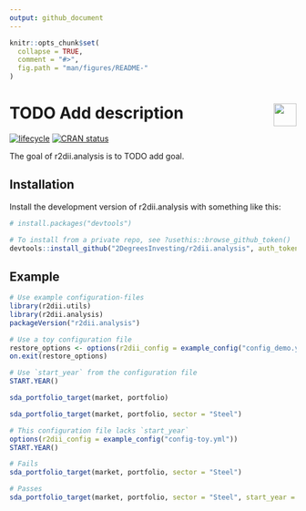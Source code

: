 ```yaml
---
output: github_document 
---
```

<!-- README.md is generated from README.Rmd. Please edit that file -->

```r
knitr::opts_chunk$set(
  collapse = TRUE,
  comment = "#>",
  fig.path = "man/figures/README-"
)
```

# <img src="https://i.imgur.com/3jITMq8.png" align="right" height=40 /> TODO Add description

<!-- badges: start -->
[![lifecycle](https://img.shields.io/badge/lifecycle-experimental-orange.svg)](https://www.tidyverse.org/lifecycle/#experimental)
[![CRAN status](https://www.r-pkg.org/badges/version/r2dii.analysis)](https://CRAN.R-project.org/package=r2dii.analysis)
<!-- badges: end -->

The goal of r2dii.analysis is to TODO add goal.

## Installation

Install the development version of r2dii.analysis with something like this:

```r
# install.packages("devtools")

# To install from a private repo, see ?usethis::browse_github_token()
devtools::install_github("2DegreesInvesting/r2dii.analysis", auth_token = "abc")
```

## Example

```r
# Use example configuration-files
library(r2dii.utils)
library(r2dii.analysis)
packageVersion("r2dii.analysis")

# Use a toy configuration file
restore_options <- options(r2dii_config = example_config("config_demo.yml"))
on.exit(restore_options)

# Use `start_year` from the configuration file
START.YEAR()

sda_portfolio_target(market, portfolio)

sda_portfolio_target(market, portfolio, sector = "Steel")

# This configuration file lacks `start_year`
options(r2dii_config = example_config("config-toy.yml"))
START.YEAR()

# Fails
sda_portfolio_target(market, portfolio, sector = "Steel")

# Passes
sda_portfolio_target(market, portfolio, sector = "Steel", start_year = "2019")
```

